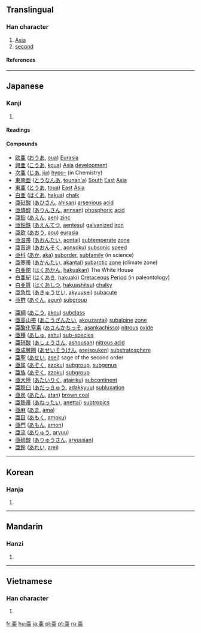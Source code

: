 {{see|亞}}<!-- may be replaced by zh-forms -->
==Translingual==

===Han character===
{{Han char|rn=7|rad=二|as=05|sn=7|four=|canj=一中中一 (MLLM), X一中中一 (XMLLM)}}

# [[Asia]]
# [[second]]

====References====
{{Han ref|kx=0087.111|dkj=00272|dj=0183.190|hdz=10021.010|uh=4E9C|ud=20124}}

----

==Japanese==

===Kanji===
{{ja-kanji|grade=c|rs=二05}}

# {{defn|Japanese}}

====Readings====
{{ja-readings|on=[[あ]] (a), [[あつ]] (atsu), [[おう]] (ō)|kun=[[つぐ]] (tsugu)}}

====Compounds====
{{top2}}
*[[欧亜]] ([[おうあ]], [[oua]]) [[Eurasia]]
*[[興亜]] ([[こうあ]], [[koua]]) [[Asia]] [[development]]
*[[次亜]] ([[じあ]], [[jia]]) [[hypo-]] (in Chemistry)
*[[東南亜]] ([[とうなんあ]], [[tounan'a]]) [[South]] [[East]] [[Asia]]
*[[東亜]] ([[とうあ]], [[toua]]) [[East]] [[Asia]]
*[[白亜]] ([[はくあ]], [[hakua]]) [[chalk]]
*[[亜砒酸]] ([[あひさん]], [[ahisan]]) [[arsenious]] [[acid]]
*[[亜燐酸]] ([[ありんさん]], [[arinsan]]) [[phosphoric]] [[acid]]
*[[亜鉛]] ([[あえん]], [[aen]]) [[zinc]]
*[[亜鉛鉄]] ([[あえんてつ]], [[aentesu]]) [[galvanized]] [[iron]]
*[[亜欧]] ([[あおう]], [[aou]]) [[eurasia]]
*[[亜温帯]] ([[あおんたい]], [[aontai]]) [[subtemperate]] [[zone]]
*[[亜音速]] ([[あおんそく]], [[aonsoku]]) [[subsonic]] [[speed]]
*[[亜科]] ([[あか]], [[aka]]) [[suborder]], [[subfamily]] (in science)
*[[亜寒帯]] ([[あかんたい]], [[akantai]]) [[subarctic]] [[zone]] (climate zone)
*[[白亜館]] ([[はくあかん]], [[hakuakan]]) The White House
*[[白亜紀]] ([[はくあき]], [[hakuaki]]) [[Cretaceous]] [[Period]] (in paleontology)
*[[白亜質]] ([[はくあしつ]], [[hakuashitsu]]) [[chalky]]
*[[亜急性]] ([[あきゅうせい]], [[akyuusei]]) [[subacute]]
*[[亜群]] ([[あぐん]], [[agun]]) [[subgroup]]
{{mid2}}
*[[亜綱]] ([[あこう]], [[akou]]) [[subclass]]
*[[亜高山帯]] ([[あこうざんたい]], [[akouzantai]]) [[subalpine]] [[zone]]
*[[亜酸化窒素]] ([[あさんかちっそ]], [[asankachisso]]) [[nitrous]] [[oxide]]
*[[亜種]] ([[あしゅ]], [[ashu]]) [[sub-species]]
*[[亜硝酸]] ([[あしょうさん]], [[ashousan]]) [[nitrous acid]]
*[[亜成層圏]] ([[あせいそうけん]], [[aseisouken]]) [[substratosphere]]
*[[亜聖]] ([[あせい]], [[asei]]) sage of the second order
*[[亜属]] ([[あぞく]], [[azoku]]) [[subgroup]], [[subgenus]]
*[[亜族]] ([[あぞく]], [[azoku]]) [[subgroup]]
*[[亜大陸]] ([[あたいりく]], [[atairiku]]) [[subcontinent]]
*[[亜脱臼]] ([[あだっきゅう]], [[adakkyuu]]) [[subluxation]]
*[[亜炭]] ([[あたん]], [[atan]]) [[brown coal]]
*[[亜熱帯]] ([[あねったい]], [[anettai]]) [[subtropics]]
*[[亜麻]] ([[あま]], [[ama]])
*[[亜目]] ([[あもく]], [[amoku]])
*[[亜門]] ([[あもん]], [[amon]])
*[[亜流]] ([[ありゅう]], [[aryuu]])
*[[亜硫酸]] ([[ありゅうさん]], [[aryuusan]])
*[[亜鈴]] ([[あれい]], [[arei]])
{{bottom}}

----

==Korean==

===Hanja===
{{ko-hanja|hangeul=아|rv=a|mr=a}}

# {{defn|Korean}}

----

==Mandarin==

===Hanzi===
{{cmn-hanzi|pin=[[yà]] ([[ya4]]), [[zhāi]] ([[zhai1]]), [[zī]] ([[zi1]])|wg=ya<sup>4</sup>, chai<sup>1</sup>, tzu<sup>1</sup>}}

# {{defn|Mandarin}}

----

==Vietnamese==

===Han character===
{{vi-hantu|á}}

# {{defn|Vietnamese}}

[[fr:亜]]
[[hu:亜]]
[[ja:亜]]
[[pl:亜]]
[[pt:亜]]
[[ru:亜]]